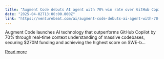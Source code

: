 ```yaml
---
title: "Augment Code debuts AI agent with 70% win rate over GitHub Copilot and record-breaking SWE-bench score"
date: "2025-04-02T13:00:00.000Z"
link: "https://venturebeat.com/ai/augment-code-debuts-ai-agent-with-70-win-rate-over-github-copilot-and-record-breaking-swe-bench-score/"
---
```


Augment Code launches AI technology that outperforms GitHub Copilot by 70% through real-time context understanding of massive codebases, securing $270M funding and achieving the highest score on SWE-b...

[Read more](https://venturebeat.com/ai/augment-code-debuts-ai-agent-with-70-win-rate-over-github-copilot-and-record-breaking-swe-bench-score/)
